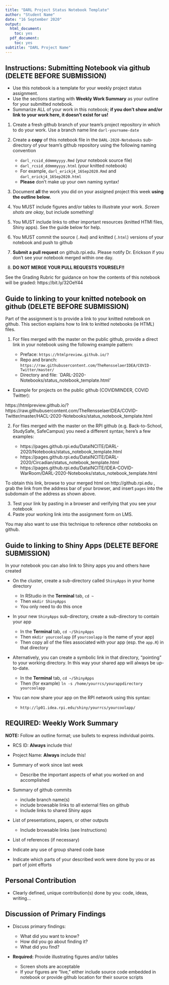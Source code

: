 ```yaml
---
title: "DARL Project Status Notebook Template"
author: "Student Name"
date: "16 September 2020"
output:
  html_document:
    toc: yes
  pdf_document:
    toc: yes
subtitle: "DARL Project Name"
---
```


## Instructions: Submitting Notebook via github (DELETE BEFORE SUBMISSION)

* Use this notebook is a template for your weekly project status assignment. 
* Use the sections starting with **Weekly Work Summary** as your outline for your submitted notebook.
* Summarize ALL of your work in this notebook; **if you don't show and/or link to your work here, it doesn't exist for us!**

1. Create a fresh github branch of your team's project repository in which to do your work. Use a branch name line `darl-yourname-date`

1. Create a **copy** of this notebook file in the `DARL-2020-Notebooks` sub-directory of your team's github repository using the following naming convention

   * `darl_rcsid_ddmmmyyyy.Rmd` (your notebook source file) 
   * `darl_rcsid_ddmmmyyyy.html` (your knitted notebook)
   * For example, `darl_erickj4_16Sep2020.Rmd` and `darl_erickj4_16Sep2020.html`
   * **Please** don't make up your own naming syntax!

2. Document **all** the work you did on your assigned project this week **using the outline below.** 

3. You MUST include figures and/or tables to illustrate your work. *Screen shots are okay*, but include something!

4. You MUST include links to other important resources (knitted HTMl files, Shiny apps). See the guide below for help.

5. You MUST commit the source (`.Rmd`) and knitted (`.html`) versions of your notebook and push to github

6. **Submit a pull request** on github.rpi.edu. Please notify Dr. Erickson if you don't see your notebook merged within one day. 

7. **DO NOT MERGE YOUR PULL REQUESTS YOURSELF!!**

See the Grading Rubric for guidance on how the contents of this notebook will be graded: https://bit.ly/32OeY44

## Guide to linking to your knitted notebook on github (DELETE BEFORE SUBMISSION)

Part of the assignment is to provide a link to your knitted notebook on github. This section explains how to link to knitted notebooks (ie HTML) files.

1. For files merged with the master on the public github, provide a direct link in your notebook using the following example pattern:

    * Preface: `https://htmlpreview.github.io/? `
    * Repo and branch: `https://raw.githubusercontent.com/TheRensselaerIDEA/COVID-Twitter/master/ `
    * Directory and file: `DARL-2020-Notebooks/status_notebook_template.html'

* Example for projects on the public github (COVIDMINDER, COVID Twitter):

https://htmlpreview.github.io/?https://raw.githubusercontent.com/TheRensselaerIDEA/COVID-Twitter/master/HACL-2020-Notebooks/status_notebook_template.html 

2. For files merged with the master on the RPI github (e.g. Back-to-School, StudySafe, SafeCampus) you need a different syntax; here's a few examples:

    * https://pages.github.rpi.edu/DataINCITE/DARL-2020/Notebooks/status_notebook_template.html
    * https://pages.github.rpi.edu/DataINCITE/DARL-2020/Circadian/status_notebook_template.html
    * https://pages.github.rpi.edu/DataINCITE/IDEA-COVID-WarRoom/DARL-2020-Notebooks/status_notebook_template.html
    
To obtain this link, browse to your merged html on http://github.rpi.edu , grab the link from the address bar of your browser, and insert `pages` into the subdomain of the address as shown above. 

3. Test your link by pasting in a browser and verifying that you see your notebook
4. Paste your working link into the assignment form on LMS. 

You may also want to use this technique to reference other notebooks on github. 

## Guide to linking to Shiny Apps (DELETE BEFORE SUBMISSION)

In your notebook you can also link to Shiny apps you and others have created

* On the cluster, create a sub-directory called `ShinyApps` in your home directory

    * In RStudio in the **Terminal** tab, `cd ~`
    * Then `mkdir ShinyApps`
    * You only need to do this once
    
* In your new `ShinyApps` sub-directory, create a sub-directory to contain your app

    * In the **Terminal** tab, `cd ~/ShinyApps` 
    * Then `mkdir yourcoolapp` (if `yourcoolapp` is the name of your app)
    * Then copy all of the files associated with your app (esp. the `app.R`) in that directory
    
* Alternatively, you can create a symbolic link in that directory, "pointing" to your working directory. In this way your shared app will always be up-to-date.

    * In the **Terminal** tab, `cd ~/ShinyApps` 
    * Then (for example) `ln -s /home/yourrcs/yourappdirectory yourcoolapp` 

* You can now share your app on the RPI network using this syntax:

    * `http://lp01.idea.rpi.edu/shiny/yourrcs/yourcoolapp/` 

## REQUIRED: Weekly Work Summary	

**NOTE:** Follow an outline format; use bullets to express individual points. 

* RCS ID: **Always** include this!
* Project Name: **Always** include this!
* Summary of work since last week 

    * Describe the important aspects of what you worked on and accomplished
    
* Summary of github commits 

    * include branch name(s)
    * include browsable links to all external files on github
    * Include links to shared Shiny apps
    
* List of presentations,  papers, or other outputs

    * Include browsable links (see Instructions)
    
* List of references (if necessary) 
* Indicate any use of group shared code base
* Indicate which parts of your described work were done by you or as part of joint efforts

## Personal Contribution	

* Clearly defined, unique contribution(s) done by you: code, ideas, writing...

## Discussion of Primary Findings 	

* Discuss primary findings: 

    * What did you want to know? 
    * How did you go about finding it? 
    * What did you find?
	
* **Required:** Provide illustrating figures and/or tables

    * Screen shots are acceptable 
    * If your figures are "live," either include source code embedded in notebook or provide github location for their source scripts
